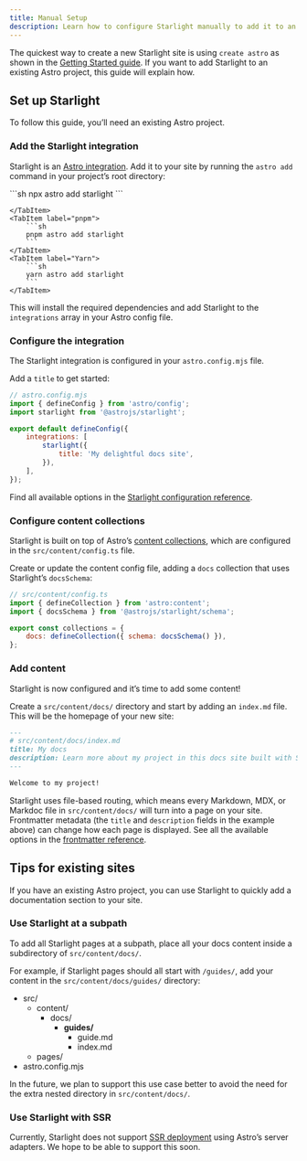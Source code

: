 ```yaml
---
title: Manual Setup
description: Learn how to configure Starlight manually to add it to an existing Astro project.
---
```



The quickest way to create a new Starlight site is using `create astro` as shown in the [Getting Started guide](/getting-started/#create-a-new-project).
If you want to add Starlight to an existing Astro project, this guide will explain how.

## Set up Starlight

To follow this guide, you’ll need an existing Astro project.

### Add the Starlight integration

Starlight is an [Astro integration](https://docs.astro.build/en/guides/integrations-guide/). Add it to your site by running the `astro add` command in your project’s root directory:

<Tabs>
    <TabItem label="npm">
        ```sh
        npx astro add starlight
        ```

    </TabItem>
    <TabItem label="pnpm">
        ```sh
        pnpm astro add starlight
        ```
    </TabItem>
    <TabItem label="Yarn">
        ```sh
        yarn astro add starlight
        ```
    </TabItem>

</Tabs>

This will install the required dependencies and add Starlight to the `integrations` array in your Astro config file.

### Configure the integration

The Starlight integration is configured in your `astro.config.mjs` file.

Add a `title` to get started:

```js ins={8}
// astro.config.mjs
import { defineConfig } from 'astro/config';
import starlight from '@astrojs/starlight';

export default defineConfig({
	integrations: [
		starlight({
			title: 'My delightful docs site',
		}),
	],
});
```

Find all available options in the [Starlight configuration reference](/reference/configuration/).

### Configure content collections

Starlight is built on top of Astro’s [content collections](https://docs.astro.build/en/guides/content-collections/), which are configured in the `src/content/config.ts` file.

Create or update the content config file, adding a `docs` collection that uses Starlight’s `docsSchema`:

```js ins={3,6}
// src/content/config.ts
import { defineCollection } from 'astro:content';
import { docsSchema } from '@astrojs/starlight/schema';

export const collections = {
	docs: defineCollection({ schema: docsSchema() }),
};
```

### Add content

Starlight is now configured and it’s time to add some content!

Create a `src/content/docs/` directory and start by adding an `index.md` file.
This will be the homepage of your new site:

```md
---
# src/content/docs/index.md
title: My docs
description: Learn more about my project in this docs site built with Starlight.
---

Welcome to my project!
```

Starlight uses file-based routing, which means every Markdown, MDX, or Markdoc file in `src/content/docs/` will turn into a page on your site. Frontmatter metadata (the `title` and `description` fields in the example above) can change how each page is displayed.
See all the available options in the [frontmatter reference](/reference/frontmatter/).

## Tips for existing sites

If you have an existing Astro project, you can use Starlight to quickly add a documentation section to your site.

### Use Starlight at a subpath

To add all Starlight pages at a subpath, place all your docs content inside a subdirectory of `src/content/docs/`.

For example, if Starlight pages should all start with `/guides/`, add your content in the `src/content/docs/guides/` directory:


<FileTree>

- src/
  - content/
    - docs/
      - **guides/**
        - guide.md
        - index.md
  - pages/
- astro.config.mjs

</FileTree>

In the future, we plan to support this use case better to avoid the need for the extra nested directory in `src/content/docs/`.

### Use Starlight with SSR

Currently, Starlight does not support [SSR deployment](https://docs.astro.build/en/guides/server-side-rendering/) using Astro’s server adapters. We hope to be able to support this soon.
